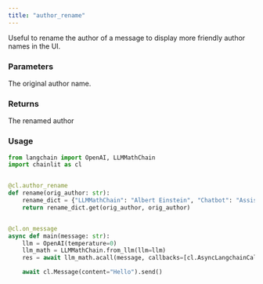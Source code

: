 ```yaml
---
title: "author_rename"
---
```


Useful to rename the author of a message to display more friendly author names in the UI.

### Parameters

<ParamField path="orig_author" type="str" required>
  The original author name.
</ParamField>

### Returns

<ResponseField name="author" type="str" required>
  The renamed author
</ResponseField>

### Usage

```python Code Example
from langchain import OpenAI, LLMMathChain
import chainlit as cl


@cl.author_rename
def rename(orig_author: str):
    rename_dict = {"LLMMathChain": "Albert Einstein", "Chatbot": "Assistant"}
    return rename_dict.get(orig_author, orig_author)


@cl.on_message
async def main(message: str):
    llm = OpenAI(temperature=0)
    llm_math = LLMMathChain.from_llm(llm=llm)
    res = await llm_math.acall(message, callbacks=[cl.AsyncLangchainCallbackHandler()])

    await cl.Message(content="Hello").send()
```
